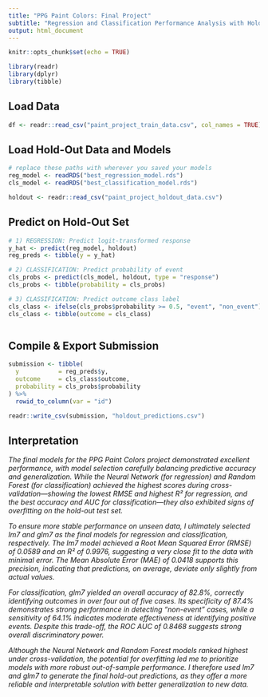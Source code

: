 ```yaml
---
title: "PPG Paint Colors: Final Project"
subtitle: "Regression and Classification Performance Analysis with Hold-Out Prediction"
output: html_document
---
```


```r
knitr::opts_chunk$set(echo = TRUE)
```

```r
library(readr)
library(dplyr)
library(tibble)
```

## Load Data
```r
df <- readr::read_csv("paint_project_train_data.csv", col_names = TRUE)
```

## Load Hold-Out Data and Models
```r
# replace these paths with wherever you saved your models
reg_model <- readRDS("best_regression_model.rds")
cls_model <- readRDS("best_classification_model.rds")

holdout <- readr::read_csv("paint_project_holdout_data.csv")

```
## Predict on Hold-Out Set
```r
# 1) REGRESSION: Predict logit-transformed response
y_hat <- predict(reg_model, holdout)
reg_preds <- tibble(y = y_hat)

# 2) CLASSIFICATION: Predict probability of event
cls_probs <- predict(cls_model, holdout, type = "response")
cls_probs <- tibble(probability = cls_probs)

# 3) CLASSIFICATION: Predict outcome class label
cls_class <- ifelse(cls_probs$probability >= 0.5, "event", "non_event")
cls_class <- tibble(outcome = cls_class)



```

## Compile & Export Submission
```r
submission <- tibble(
  y           = reg_preds$y,
  outcome     = cls_class$outcome,
  probability = cls_probs$probability
) %>%
  rowid_to_column(var = "id")

readr::write_csv(submission, "holdout_predictions.csv")

```



## Interpretation
*The final models for the PPG Paint Colors project demonstrated excellent performance, with model selection carefully balancing predictive accuracy and generalization. While the Neural Network (for regression) and Random Forest (for classification) achieved the highest scores during cross-validation—showing the lowest RMSE and highest R² for regression, and the best accuracy and AUC for classification—they also exhibited signs of overfitting on the hold-out test set.*

*To ensure more stable performance on unseen data, I ultimately selected lm7 and glm7 as the final models for regression and classification, respectively. The lm7 model achieved a Root Mean Squared Error (RMSE) of 0.0589 and an R² of 0.9976, suggesting a very close fit to the data with minimal error. The Mean Absolute Error (MAE) of 0.0418 supports this precision, indicating that predictions, on average, deviate only slightly from actual values.*

*For classification, glm7 yielded an overall accuracy of 82.8%, correctly identifying outcomes in over four out of five cases. Its specificity of 87.4% demonstrates strong performance in detecting “non-event” cases, while a sensitivity of 64.1% indicates moderate effectiveness at identifying positive events. Despite this trade-off, the ROC AUC of 0.8468 suggests strong overall discriminatory power.*

*Although the Neural Network and Random Forest models ranked highest under cross-validation, the potential for overfitting led me to prioritize models with more robust out-of-sample performance. I therefore used lm7 and glm7 to generate the final hold-out predictions, as they offer a more reliable and interpretable solution with better generalization to new data.*


